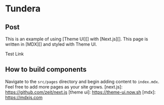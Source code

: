 
# Tundera

## Post

This is an example of using [Theme UI][] with [Next.js][].
This page is written in [MDX][] and styled with Theme UI.

<Container>
  <Flex>
    <Box>
      <Link href="/style">
        <a>Test Link</a>
      </Link>
    </Box>
  </Flex>

</Container>

## How to build components

Navigate to the `src/pages` directory and begin adding content to `index.mdx`. Feel free to add more
pages as your site grows.
[next.js]: https://github.com/zeit/next.js
[theme ui]: https://theme-ui.now.sh
[mdx]: https://mdxjs.com
